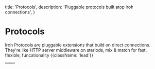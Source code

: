 
  title: 'Protocols',
  description:
    'Pluggable protocols built atop iroh connections',
}

<HeroPattern />

# Protocols

Iroh Protocols are pluggable extensions that build on direct connections. They're like HTTP server middleware on steriods, mix & match for fast, flexible, funcationality {{className: 'lead'}}

<div className="not-prose">
  <div className="mb-16 mt-6 flex gap-3">
    <Button href="/docs/protocols" arrow="right" children="Protocols Overview" />
    <Button href="/docs/protocol-quickstart" variant="outline" children="Write a protocol" />
  </div>
</div>


<ProtocolHeroList />